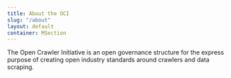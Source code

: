 ```yaml
---
title: About the OCI
slug: "/about"
layout: default
container: MSection
---
```


The Open Crawler Initiative 
is an open governance structure 
for the express purpose of creating 
open industry standards around crawlers and data scraping.